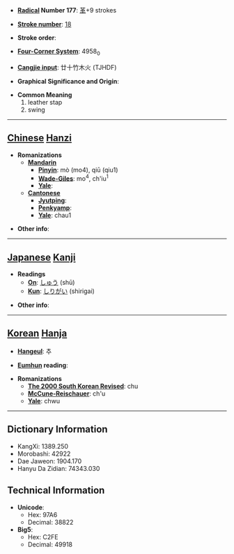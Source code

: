 * '''[[Wiktionary:Chinese radical index| Radical]] Number 177''': [[Wiktionary:Chinese radical index 革|革]]+9 strokes

* '''[[Wiktionary:Chinese total strokes index|Stroke number]]''': [[Wiktionary:Chinese total strokes index 18|18]]

* '''Stroke order''': 

* '''[[Wiktionary:Chinese four corner index|Four-Corner System]]''': 4958<sub>0</sub>

* '''[[Wiktionary:Chinese Cangjie index|Cangjie input]]''': 廿十竹木火 (TJHDF)

* '''Graphical Significance and Origin''': 

* '''Common Meaning'''
*#leather stap
*# swing


----

== [[Chinese]] [[Hanzi]] ==

* '''Romanizations'''
** '''[[Mandarin]]'''
*** '''[[Pinyin]]''': mò (mo4), qiū (qiu1)
*** '''[[Wade-Giles]]''': mo<sup>4</sup>, ch'iu<sup>1</sup>
*** '''[[Yale]]''': 
** '''[[Cantonese]]'''
*** '''[[Jyutping]]''':
*** '''[[Penkyamp]]''': 
*** '''[[Yale]]''': chau1

* '''Other info''': 

----

== [[Japanese]] [[Kanji]] ==

* '''Readings'''
** '''[[On]]''': [[しゅう]] (shū)
** '''[[Kun]]''': [[しりがい]] (shirigai)

* '''Other info''':  

----

== [[Korean]] [[Hanja]] ==

* '''[[Hangeul]]''': 추

* '''[[Eumhun]] reading''': 

* '''Romanizations'''
** '''[[The 2000 South Korean Revised Romanization|The 2000 South Korean Revised]]''': chu
** '''[[McCune-Reischauer]]''': ch'u
** '''[[Yale]]''': chwu

----

== Dictionary Information ==

* KangXi: 1389.250
* Morobashi: 42922
* Dae Jaweon: 1904.170
* Hanyu Da Zidian: 74343.030

== Technical Information ==

* '''Unicode''':
** Hex: 97A6
** Decimal: 38822
* '''Big5''':
** Hex: C2FE
** Decimal: 49918